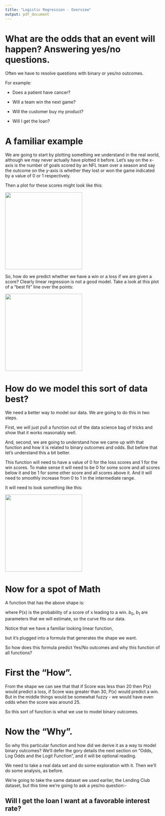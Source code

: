 ```yaml
---
title: "Logistic Regression - Overview"
output: pdf_document
---
```


# What are the odds that an event will happen? Answering yes/no questions.
Often we have to resolve questions with binary or yes/no outcomes.

For example:

* Does a patient have cancer?

* Will a team win the next game?

* Will the customer buy my product?

* Will I get the loan?

# A familiar example
We are going to start by plotting something we understand in the real world, although we may never actually have plotted it before. Let's say on the x-axis is the number of goals scored by an NFL team over a season and say the outcome on the y-axis is whether they lost or won the game indicated by a value of 0 or 1 respectively.

Then a plot for these scores might look like this:

![](./images/b1fig1_nfloutcomes.png){width=250px}

So, how do we predict whether we have a win or a loss if we are given a score?
Clearly linear regression is not a good model.
Take a look at this plot of a "best fit" line over the points:

![](./images/b1fig2_nfloutcomes_withline.png){width=250px}

# How do we model this sort of data best?

We need a better way to model our data.
We are going to do this in two steps.

First, we will just pull a function out of the data science bag of tricks and show that it works reasonably well.

And, second, we are going to understand how we came up with that function and how it is related to binary outcomes and odds. But before that let's understand this a bit better.

This function will need to have a value of 0 for the loss scores and 1 for the win scores. To make sense it will need to be 0 for some score and all scores below it and be 1 for some other score and all scores above it. And it will need to smoothly increase from 0 to 1 in the intermediate range.

It will need to look something like this:

![](./images/b1standardSigmoidFunction.png){width=250px}

# Now for a spot of Math

A function that has the above shape is:

\begin{center} P(x) = $\frac{1}{1+e^{b_{0}+b_{1}x}}$ \end{center}

where P(x) is the probability of a score of x leading to a win.
$b_{0}$, $b_{1}$ are parameters that we will estimate, so the curve fits our data.

Notice that we have a familiar looking linear function,
\begin{center} $b_{0}$ + $b_{1}$x \end{center}

but it's plugged into a formula that generates the shape we want.

So how does this formula predict Yes/No outcomes and why this function of all functions?

# First the "How".

From the shape we can see that that if Score was less than 20 then P(x) would predict a loss, if Score was greater than 30, P(x) would predict a win. But in the middle things would be somewhat fuzzy - we would have even odds when the score was around 25.

So this sort of function is what we use to model binary outcomes.

# Now the "Why".

So why this particular function and how did we derive it as a way to model binary outcomes? We'll defer the gory details the next section on "Odds, Log Odds and the Logit Function", and it will be optional reading.

We need to take a real data set and do some exploration with it. Then we'll do some analysis, as before.

We're going to take the same dataset we used earlier, the Lending Club dataset, but this time we're going to ask a yes/no question:-

## Will I get the loan I want at a favorable interest rate?
